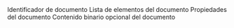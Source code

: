 <ParamField path="id" type="string">
  Identificador de documento
</ParamField>

<ParamField path="elements" type="array">
  Lista de elementos del documento
</ParamField>

<ParamField path="properties" type="object">
  Propiedades del documento
</ParamField>

<ParamField path="binary_data" type="binary">
  Contenido binario opcional del documento
</ParamField>
